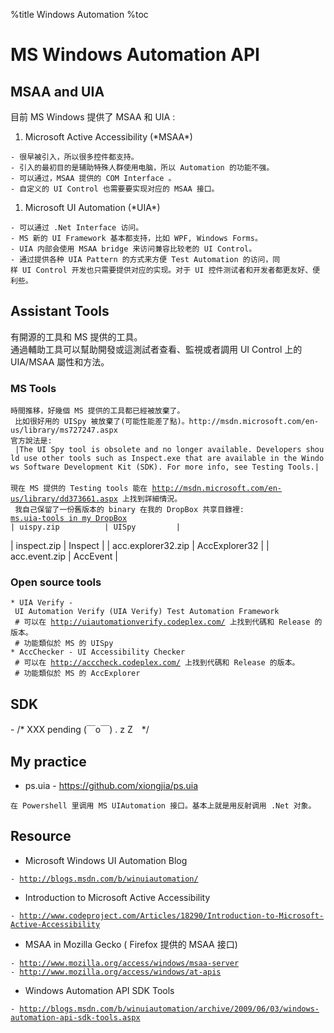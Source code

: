 %title Windows Automation
%toc

= MS Windows Automation API =
== MSAA and UIA ==
目前 MS Windows 提供了 MSAA 和 UIA :
# Microsoft Active Accessibility (*MSAA*)
 - 很早被引入，所以很多控件都支持。
 - 引入的最初目的是辅助特殊人群使用电脑，所以 Automation 的功能不强。
 - 可以通过，MSAA 提供的 COM Interface 。
 - 自定义的 UI Control 也需要要实现对应的 MSAA 接口。
# Microsoft UI Automation (*UIA*)
 - 可以通过 .Net Interface 访问。
 - MS 新的 UI Framework 基本都支持，比如 WPF, Windows Forms。
 - UIA 内部会使用 MSAA bridge 来访问兼容比较老的 UI Control。
 - 通过提供各种 UIA Pattern 的方式来方便 Test Automation 的访问，同样 UI Control 开发也只需要提供对应的实现。对于 UI 控件测试者和开发者都更友好、便利些。

==  Assistant Tools ==
有開源的工具和 MS 提供的工具。<br>
通過輔助工具可以幫助開發或這測試者查看、監視或者調用 UI Control 上的 UIA/MSAA 屬性和方法。

=== MS Tools ===
 時間推移，好幾個 MS 提供的工具都已經被放棄了。<br>
 比如很好用的 UISpy 被放棄了(可能性能差了點)。http://msdn.microsoft.com/en-us/library/ms727247.aspx 
 官方說法是: <br>
 |The UI Spy tool is obsolete and no longer available. Developers should use other tools such as Inspect.exe that are available in the Windows Software Development Kit (SDK). For more info, see Testing Tools.|
 
 現在 MS 提供的 Testing tools 能在 http://msdn.microsoft.com/en-us/library/dd373661.aspx 上找到詳細情況。<br>
 我自己保留了一份舊版本的 binary 在我的 DropBox 共享目錄裡:  
 [[https://www.dropbox.com/sh/8tpu53m88cskvmp/Zn1gWNfZ1C/dev-tools/ms.uia|ms.uia-tools in my DropBox]] <br>
| uispy.zip          | UISpy         |
| inspect.zip        | Inspect       |
| acc.explorer32.zip | AccExplorer32 |
| acc.event.zip      | AccEvent      |

=== Open source tools ===
 * UIA Verify - UI Automation Verify (UIA Verify) Test Automation Framework 
  # 可以在 http://uiautomationverify.codeplex.com/ 上找到代碼和 Release 的版本。
  # 功能類似於 MS 的 UISpy
 * AccChecker - UI Accessibility Checker
  # 可以在 http://acccheck.codeplex.com/ 上找到代碼和 Release 的版本。
  # 功能類似於 MS 的 AccExplorer

== SDK ==
- /* XXX pending  (￣o￣) . z Z　*/

== My practice ==
* ps.uia - https://github.com/xiongjia/ps.uia <br>
 在 Powershell 里调用 MS UIAutomation 接口。基本上就是用反射调用 .Net 对象。

== Resource ==
* Microsoft Windows UI Automation Blog
 - http://blogs.msdn.com/b/winuiautomation/
* Introduction to Microsoft Active Accessibility
 - http://www.codeproject.com/Articles/18290/Introduction-to-Microsoft-Active-Accessibility
* MSAA in Mozilla  Gecko  ( Firefox 提供的 MSAA 接口)
 - http://www.mozilla.org/access/windows/msaa-server 
 - http://www.mozilla.org/access/windows/at-apis 
* Windows Automation API SDK Tools 
 - http://blogs.msdn.com/b/winuiautomation/archive/2009/06/03/windows-automation-api-sdk-tools.aspx
 
